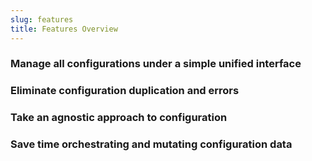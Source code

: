 ```yaml
---
slug: features
title: Features Overview
---
```


### Manage all configurations under a simple unified interface

### Eliminate configuration duplication and errors

### Take an agnostic approach to configuration

### Save time orchestrating and mutating configuration data
